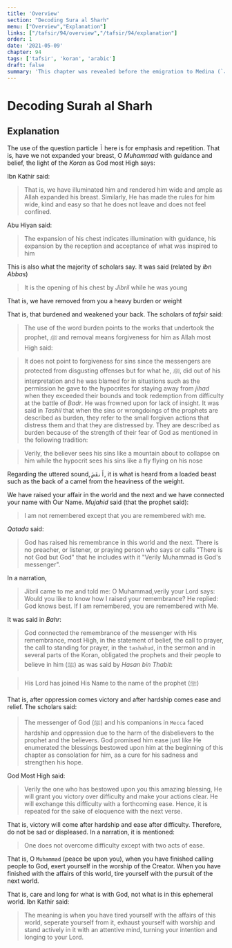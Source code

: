 ```yaml
---
title: 'Overview'
section: "Decoding Sura al Sharh"
menu: ["Overview","Explanation"]
links: ["/tafsir/94/overview","/tafsir/94/explanation"]
order: 1
date: '2021-05-09'
chapter: 94
tags: ['tafsir', 'koran', 'arabic']
draft: false
summary: 'This chapter was revealed before the emigration to Medina (`مكية`). It talks about the noble rank of the messenger ﷺ and his exalted rank with Allah most High.'
---
```


# Decoding Surah al Sharh

## Explanation

<ShowVerses sura="94" ayahs={[1]}>

The use of the question particle `أَ` here is for emphasis and repetition. That is, have we not expanded your breast, O *Muhammad* with guidance and belief, the light of the *Koran* as God most High says:

<ShowVerses sura="6" ayahs={[125]}/>

Ibn Kathir said:

> That is, we have illuminated him and rendered him wide and ample as Allah expanded his breast. Similarly, He has made the rules for him wide, kind and easy so that he does not leave and does not feel confined.

Abu Hiyan said:

> The expansion of his chest indicates illumination with guidance, his expansion by the reception and acceptance of what was inspired to him

This is also what the majority of scholars say. It was said (related by *ibn Abbas*)

> It is the opening of his chest by *Jibril* while he was young

</ShowVerses>

<ShowVerses sura="94" ayahs={[2]}>

That is, we have removed from you a heavy burden or weight

</ShowVerses>

<ShowVerses sura="94" ayahs={[3]}>

That is, that burdened and weakened your back. The scholars of *tafsir* said:

> The use of the word burden points to the works that undertook the prophet, *ﷺ* and removal means forgiveness for him as Allah most High said:

<ShowVerses sura="48" ayahs={[2]}/>

> It does not point to forgiveness for sins since the messengers are protected from disgusting offenses but for what he, _ﷺ_, did out of his interpretation and he was blamed for in situations such as the permission he gave to the hypocrites for staying away from _jihad_ when they exceeded their bounds and took redemption from difficulty at the battle of _Badr_. He was frowned upon for lack of insight. It was said in _Tashil_ that when the sins or wrongdoings of the prophets are described as burden, they refer to the small forgiven actions that distress them and that they are distressed by. They are described as burden because of the strength of their fear of God as mentioned in the following tradition:

> Verily, the believer sees his sins like a mountain about to collapse on him while the hypocrit sees his sins like a fly flying on his nose

Regarding the uttered sound, `أَنقَضَ`, it is what is heard from a loaded beast such as the back of a camel from the heaviness of the weight.

</ShowVerses>

<ShowVerses sura="94" ayahs={[4]}>

We have raised your affair in the world and the next and we have connected your name with Our Name. *Mujahid* said (that the prophet said):

> I am not remembered except that you are remembered with me.

*Qatada* said:

> God has raised his remembrance in this world and the next. There is no preacher, or listener, or praying person who says or calls "There is not God but God" that he includes with it "Verily Muhammad is God's messenger".

In a narration,

> Jibril came to me and told me: O Muhammad,verily your Lord says: Would you like to know how I raised your remembrance? He replied: God knows best. If I am remembered, you are remembered with Me.

It was said in *Bahr*:

> God connected the remembrance of the messenger with His remembrance, most High, in the statement of belief, the call to prayer, the call to standing for prayer, in the `tashahud`, in the sermon and in several parts of the Koran, obligated the prophets and their people to believe in him (ﷺ) as was said by _Hasan bin Thabit_:

> His Lord has joined His Name to the name of the prophet (ﷺ)

</ShowVerses>

<ShowVerses sura="94" ayahs={[5]}>

That is, after oppression comes victory and after hardship comes ease and relief. The scholars said:

> The messenger of God (ﷺ) and his companions in `Mecca` faced hardship and oppression due to the harm of the disbelievers to the prophet and the believers. God promised him ease just like He enumerated the blessings bestowed upon him at the beginning of this chapter as consolation for him, as a cure for his sadness and strengthen his hope.

God Most High said:

> Verily the one who has bestowed upon you this amazing blessing, He will grant you victory over difficulty and make your actions clear. He will exchange this difficulty with a forthcoming ease. Hence, it is repeated for the sake of eloquence with the next verse.

</ShowVerses>

<ShowVerses sura="94" ayahs={[6]}>

That is, victory will come after hardship and ease after difficulty. Therefore, do not be sad or displeased. In a narration, it is mentioned:

> One does not overcome difficulty except with two acts of ease.

</ShowVerses>

<ShowVerses sura="94" ayahs={[7]}>

That is, O `Muhammad` (peace be upon you), when you have finished calling people to God, exert yourself in the worship of the Creator. When you have finished with the affairs of this world, tire yourself with the pursuit of the next world.

</ShowVerses>

<ShowVerses sura="94" ayahs={[8]}>

That is, care and long for what is with God, not what is in this ephemeral world. Ibn Kathir said:

> The meaning is when you have tired yourself with the affairs of this world, seperate yourself from it, exhaust yourself with worship and stand actively in it with an attentive mind, turning your intention and longing to your Lord.

</ShowVerses>